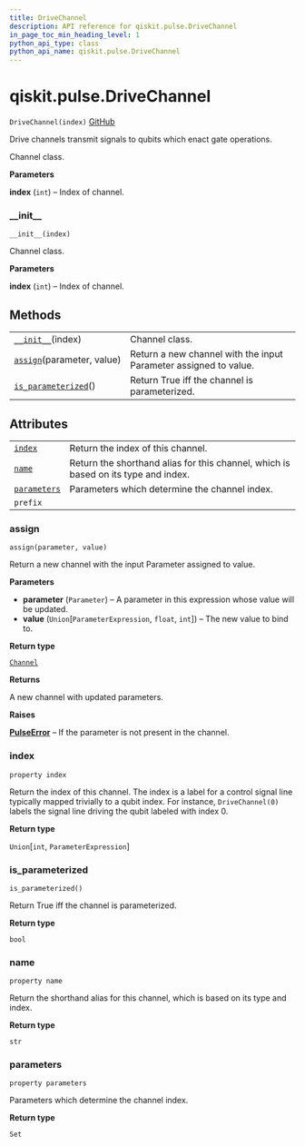 ```yaml
---
title: DriveChannel
description: API reference for qiskit.pulse.DriveChannel
in_page_toc_min_heading_level: 1
python_api_type: class
python_api_name: qiskit.pulse.DriveChannel
---
```


# qiskit.pulse.DriveChannel

<span id="qiskit.pulse.DriveChannel" />

`DriveChannel(index)` [GitHub](https://github.com/qiskit/qiskit/tree/stable/0.17/qiskit/pulse/channels.py "view source code")

Drive channels transmit signals to qubits which enact gate operations.

Channel class.

**Parameters**

**index** (`int`) – Index of channel.

### \_\_init\_\_

<span id="qiskit.pulse.DriveChannel.__init__" />

`__init__(index)`

Channel class.

**Parameters**

**index** (`int`) – Index of channel.

## Methods

|                                                                                                                  |                                                                  |
| ---------------------------------------------------------------------------------------------------------------- | ---------------------------------------------------------------- |
| [`__init__`](#qiskit.pulse.DriveChannel.__init__ "qiskit.pulse.DriveChannel.__init__")(index)                    | Channel class.                                                   |
| [`assign`](#qiskit.pulse.DriveChannel.assign "qiskit.pulse.DriveChannel.assign")(parameter, value)               | Return a new channel with the input Parameter assigned to value. |
| [`is_parameterized`](#qiskit.pulse.DriveChannel.is_parameterized "qiskit.pulse.DriveChannel.is_parameterized")() | Return True iff the channel is parameterized.                    |

## Attributes

|                                                                                              |                                                                                    |
| -------------------------------------------------------------------------------------------- | ---------------------------------------------------------------------------------- |
| [`index`](#qiskit.pulse.DriveChannel.index "qiskit.pulse.DriveChannel.index")                | Return the index of this channel.                                                  |
| [`name`](#qiskit.pulse.DriveChannel.name "qiskit.pulse.DriveChannel.name")                   | Return the shorthand alias for this channel, which is based on its type and index. |
| [`parameters`](#qiskit.pulse.DriveChannel.parameters "qiskit.pulse.DriveChannel.parameters") | Parameters which determine the channel index.                                      |
| `prefix`                                                                                     |                                                                                    |

### assign

<span id="qiskit.pulse.DriveChannel.assign" />

`assign(parameter, value)`

Return a new channel with the input Parameter assigned to value.

**Parameters**

*   **parameter** (`Parameter`) – A parameter in this expression whose value will be updated.
*   **value** (`Union`\[`ParameterExpression`, `float`, `int`]) – The new value to bind to.

**Return type**

[`Channel`](qiskit.pulse.channels#channel "qiskit.pulse.channels.Channel")

**Returns**

A new channel with updated parameters.

**Raises**

[**PulseError**](qiskit.pulse.PulseError "qiskit.pulse.PulseError") – If the parameter is not present in the channel.

### index

<span id="qiskit.pulse.DriveChannel.index" />

`property index`

Return the index of this channel. The index is a label for a control signal line typically mapped trivially to a qubit index. For instance, `DriveChannel(0)` labels the signal line driving the qubit labeled with index 0.

**Return type**

`Union`\[`int`, `ParameterExpression`]

### is\_parameterized

<span id="qiskit.pulse.DriveChannel.is_parameterized" />

`is_parameterized()`

Return True iff the channel is parameterized.

**Return type**

`bool`

### name

<span id="qiskit.pulse.DriveChannel.name" />

`property name`

Return the shorthand alias for this channel, which is based on its type and index.

**Return type**

`str`

### parameters

<span id="qiskit.pulse.DriveChannel.parameters" />

`property parameters`

Parameters which determine the channel index.

**Return type**

`Set`

